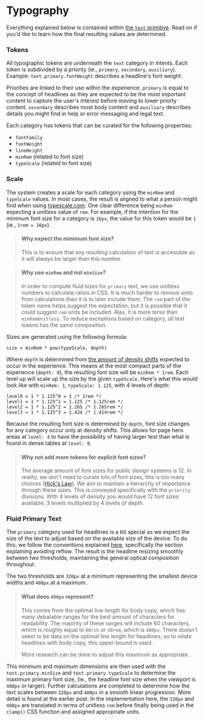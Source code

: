 
<Meta title="Foundations/Typography" />

# Typography

Everything explained below is contained within [the `text` primitive](/docs/primitives-text--docs). Read on if you'd like to learn how the final resulting values are determined.

### Tokens

All typographic tokens are underneath the `text` category in intents. Each token is subdivided by a priority (ie., `primary`, `secondary`, `auxiliary`). Example: `text.primary.fontWeight` describes a headline's font weight.

Priorities are linked to their use within the experience. `primary` is equal to the concept of headlines as they are expected to be the most important content to capture the user's interest before moving to lower priorty content. `secondary` describes most body content and `auxiliary` describes details you might find in help or error messaging and legal text.

Each category has tokens that can be curated for the following properties:

- `fontFamily`
- `fontWeight`
- `lineHeight`
- `minRem` (related to font size)
- `typeScale` (related to font size)

### Scale

The system creates a scale for each category using the `minRem` and `typeScale` values. In most cases, the result is aligned to what a person might find when using [typescale.com](https://typescale.com/). One clear difference being `minRem` expecting a unitless value of `rem`. For example, if the intention for the minimum font size for a category is `16px`, the value for this token would be `1` (ie., `1rem = 16px`).

> #### Why expect the minimum font size?
>
> This is to ensure that any resulting calculation of text is accessible as it will always be larger than this number.

> #### Why use `minRem` and not `minSize`?
>
> In order to compute fluid sizes for `primary` text, we use unitless numbers to calculate ratios in CSS. It is much harder to remove units from calculations than it is to later include them. The `rem` part of the token name helps suggest the expectation, but it is possible that it could suggest `rem` units be included. Alas, it is more terse than `minRemUnitless`. To reduce exceptions based on category, all text tokens has the same composition.

Sizes are generated using the following formula:

```
size = minRem * pow(typeScale, depth)
```

Where `depth` is determined from [the amount of density shifts](/docs/foundations-density--docs) expected to occur in the experience. This means at the most compact parts of the experience (`depth: 0`), the resulting font size will be `minRem * 1rem`. Each level up will scale up the size by the given `typeScale`. Here's what this would look like with `minRem: 1`, `typeScale: 1.125`, with 4 levels of depth:

```
level0 = 1 * 1.125^0 = 1 /* 1rem */
level1 = 1 * 1.125^1 = 1.125 /* 1.125rem */
level2 = 1 * 1.125^2 = 1.265 /* 1.265rem */
level3 = 1 * 1.125^3 = 1.424 /* 1.414rem */
```

Because the resulting font size is determined by `depth`, font size changes for any category occur only at density shifts. This allows for page hero areas at `level: 4` to have the possibility of having larger text than what is found in dense tables at `level: 0`.

> #### Why not add more tokens for explicit font sizes?
>
> The average amount of font sizes for public design systems is 12. In reality, we don't need to curate lots of font sizes, this is too many choices ([Hick's Law](https://lawsofux.com/hicks-law/)). We aim to maintain a hierarchy of importance through these sizes. This is conveyed specifically with the `priority` divisions. With 4 levels of density you would have 12 font sizes available; 3 levels multiplied by 4 levels of depth.

### Fluid Primary Text

The `primary` category used for headlines is a bit special as we expect the size of the text to adjust based on the available size of the device. To do this, we follow the conventions explained [here](https://css-tricks.com/linearly-scale-font-size-with-css-clamp-based-on-the-viewport/), specifically the section explaining avoiding reflow. The result is the headline resizing smoothly between two thresholds, maintaining the general optical composition throughout.

The two thresholds are `320px` at a minimum representing the smallest device widths and `480px` at a maximum.

> #### What does `480px` represent?
>
> This comes from the optimal line length for body copy, which has many debatable ranges for the best amount of characters for readability. The majority of these ranges will include 60 characters, which is roughly equal to `60rch` or `30rem`, which is `480px`. There doesn't seem to be data on the optimal line length for headlines, so to relate headlines with body copy, this upper-bound is used.
>
> More research can be done to adjust this maximum as appropriate.

This minimum and maximum dimensions are then used with the `text.primary.minSize` and `text.primary.typeScale` to determine the maximum primary font size, (ie., the headline font size when the viewport is `480px` or larger). Further calculations are completed to determine how the text scales between `320px` and `480px` in a smooth linear progression. More detail is found at the earlier post. In the implementation here, the `320px` and `480px` are translated in terms of unitless `rem` before finally being used in the `clamp()` CSS function and assigned appropriate units.